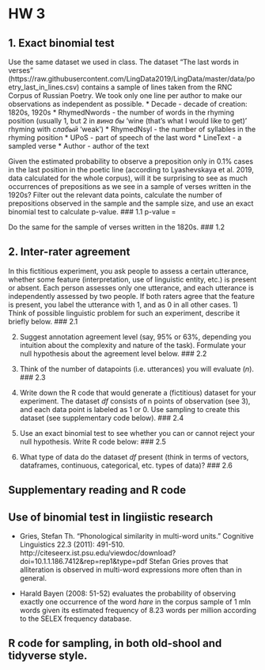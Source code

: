 # HW 3

## 1. Exact binomial test

Use the same dataset we used in class. 
The dataset "The last words in verses" (https://raw.githubusercontent.com/LingData2019/LingData/master/data/poetry_last_in_lines.csv) contains a sample of lines taken from the RNC Corpus of Russian Poetry. We took only one line per author to make our observations as independent as possible.
* Decade - decade of creation: 1820s, 1920s 
* RhymedNwords - the number of words in the rhyming position (usually 1, but 2 in _вина бы_ 'wine (that's what I would like to get)' rhyming with _слабый_ 'weak')
* RhymedNsyl - the number of syllables in the rhyming position 
* UPoS - part of speech of the last word 
* LineText - a sampled verse
* Author - author of the text

Given the estimated probability to observe a preposition only in 0.1% cases in the last position in the poetic line (according to Lyashevskaya et al. 2019, data calculated for the whole corpus), will it be surprising to see as much occurrences of prepositions as we see in a sample of verses written in the 1920s? Filter out the relevant data points, calculate the number of prepositions observed in the sample and the sample size, and use an exact binomial test to calculate p-value.
### 1.1 p-value = 

Do the same for the sample of verses written in the 1820s.
### 1.2


## 2. Inter-rater agreement

In this fictitious experiment, you ask people to assess a certain utterance, whether some feature (interpretation, use of linguistic entity, etc.) is present or absent. Each person assesses only one utterance, and each utterance is independently assessed by two people. If both raters agree that the feature is present, you label the utterance with 1, and as 0 in all other cases.
1) Think of possible linguistic problem for such an experiment, describe it briefly below.
### 2.1 

2) Suggest annotation agreement level (say, 95% or 63%, depending you intuition about the complexity and nature of the task). Formulate your null hypothesis about the agreement level below.
### 2.2 

3) Think of the number of datapoints (i.e. utterances) you will evaluate (_n_).
### 2.3 

4) Write down the R code that would generate a (fictitious) dataset for your experiment. The dataset _df_ consists of n points of observation (see 3), and each data point is labeled as 1 or 0. Use sampling to create this dataset (see supplementary code below).
### 2.4

5) Use an exact binomial test to see whether you can or cannot reject your null hypothesis. Write R code below:
### 2.5

6) What type of data do the dataset _df_ present (think in terms of vectors, dataframes, continuous, categorical, etc. types of data)?
### 2.6


## Supplementary reading and R code

## Use of binomial test in lingiistic research
* Gries, Stefan Th. "Phonological similarity in multi-word units." Cognitive Linguistics 22.3 (2011): 491-510. http://citeseerx.ist.psu.edu/viewdoc/download?doi=10.1.1.186.7412&rep=rep1&type=pdf
Stefan Gries proves that alliteration is observed in multi-word expressions more often than in general.

* Harald Bayen (2008: 51-52) evaluates the probability of observing exactly one occurrence of the word _hare_ in the corpus sample of 1 mln words given its estimated frequency of 8.23 words per million according to the SELEX frequency database.


## R code for sampling, in both old-shool and tidyverse style. 
```r

```
